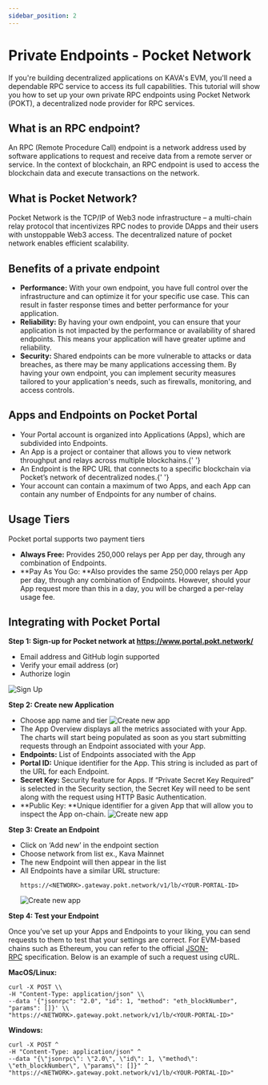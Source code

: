 ```yaml
---
sidebar_position: 2
---
```


# Private Endpoints - Pocket Network

If you're building decentralized applications on KAVA's EVM, you'll need a dependable RPC service to access its full capabilities. This tutorial will show you how to set up your own private RPC endpoints using Pocket Network (POKT), a decentralized node provider for RPC services.

## What is an RPC endpoint?

An RPC (Remote Procedure Call) endpoint is a network address used by software applications to request and receive data from a remote server or service. In the context of blockchain, an RPC endpoint is used to access the blockchain data and execute transactions on the network.

## What is Pocket Network?

Pocket Network is the TCP/IP of Web3 node infrastructure – a multi-chain relay protocol that incentivizes RPC nodes to provide DApps and their users with unstoppable Web3 access. The decentralized nature of pocket network enables efficient scalability.

## Benefits of a private endpoint

- **Performance:** With your own endpoint, you have full control over the
  infrastructure and can optimize it for your specific use case. This can
  result in faster response times and better performance for your application.
- **Reliability:** By having your own endpoint, you can ensure that your
  application is not impacted by the performance or availability of shared
  endpoints. This means your application will have greater uptime and
  reliability.
- **Security:** Shared endpoints can be more vulnerable to attacks or data
  breaches, as there may be many applications accessing them. By having your
  own endpoint, you can implement security measures tailored to your
  application's needs, such as firewalls, monitoring, and access controls.

## Apps and Endpoints on Pocket Portal

- Your Portal account is organized into Applications (Apps), which are
  subdivided into Endpoints.
- An App is a project or container that allows you to view network throughput
  and relays across multiple blockchains.{' '}
- An Endpoint is the RPC URL that connects to a specific blockchain via
  Pocket’s network of decentralized nodes.{' '}
- Your account can contain a maximum of two Apps, and each App can contain any
  number of Endpoints for any number of chains.

## Usage Tiers

Pocket portal supports two payment tiers

- **Always Free:** Provides 250,000 relays per App per day, through any
  combination of Endpoints.
- **Pay As You Go: **Also provides the same 250,000 relays per App per day,
  through any combination of Endpoints. However, should your App request more
  than this in a day, you will be charged a per-relay usage fee.

## Integrating with Pocket Portal

**Step 1: Sign-up for Pocket network at https://www.portal.pokt.network/**

- Email address and GitHub login supported
- Verify your email address (or)
- Authorize login

![Sign Up](../../static/img/tutorial/pokt/1.jpg)

**Step 2: Create new Application**

- Choose app name and tier
  ![Create new app](../../static/img/tutorial/pokt/2.jpg)
- The App Overview displays all the metrics associated with your App. The charts will start being populated as soon as you start submitting requests through an Endpoint associated with your App.
- **Endpoints:** List of Endpoints associated with the App
- **Portal ID:** Unique identifier for the App. This string is included as part of the URL for each Endpoint.
- **Secret Key:** Security feature for Apps. If “Private Secret Key Required” is selected in the Security section, the Secret Key will need to be sent along with the request using HTTP Basic Authentication.
- **Public Key: **Unique identifier for a given App that will allow you to
  inspect the App on-chain.
  ![Create new app](../../static/img/tutorial/pokt/3.jpg)

**Step 3: Create an Endpoint**

- Click on ‘Add new’ in the endpoint section
- Choose network from list ex., Kava Mainnet
- The new Endpoint will then appear in the list
- All Endpoints have a similar URL structure:
  ```
  https://<NETWORK>.gateway.pokt.network/v1/lb/<YOUR-PORTAL-ID>
  ```
  ![Create new app](../../static/img/tutorial/pokt/4.jpg)

**Step 4: Test your Endpoint**

Once you’ve set up your Apps and Endpoints to your liking, you can send requests to them to test that your settings are correct.
For EVM-based chains such as Ethereum, you can refer to the official [JSON-RPC](https://ethereum.org/en/developers/docs/apis/json-rpc/#json-rpc-methods) specification. Below is an example of such a request using cURL.

**MacOS/Linux:**

```
curl -X POST \\
-H "Content-Type: application/json" \\
--data '{"jsonrpc": "2.0", "id": 1, "method": "eth_blockNumber", "params": []}' \\
"https://<NETWORK>.gateway.pokt.network/v1/lb/<YOUR-PORTAL-ID>"

```

**Windows:**

```
curl -X POST ^
-H "Content-Type: application/json" ^
--data "{\"jsonrpc\": \"2.0\", \"id\": 1, \"method\": \"eth_blockNumber\", \"params\": []}" ^
"https://<NETWORK>.gateway.pokt.network/v1/lb/<YOUR-PORTAL-ID>"

```
